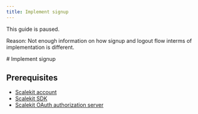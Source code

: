 ```yaml
---
title: Implement signup
---
```


<Aside type="note">

This guide is paused.

Reason: Not enough information on how signup and logout flow interms of implementation is different.

</Aside>
# Implement signup

## Prerequisites

- [Scalekit account](https://app.scalekit.com/ws/signup)
- [Scalekit SDK](https://docs.scalekit.com/sdk/node)
- [Scalekit OAuth authorization server](https://docs.scalekit.com/guides/mcp/oauth)